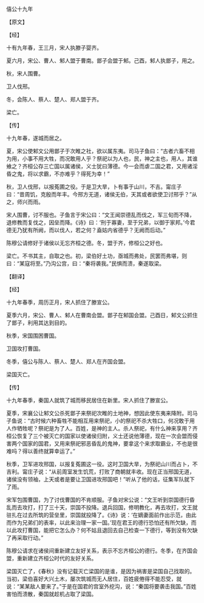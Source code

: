 

僖公十九年

【原文】

【经】

十有九年春，王三月，宋人执滕子婴齐。

夏六月，宋公、曹人、邾人盟于曹南。鄫子会盟于邾。己酉，邾人执鄫子，用之。

秋，宋人围曹。

卫人伐邢。

冬，会陈人、蔡人、楚人、郑人盟于齐。

梁亡。

【传】

十九年春，遂城而居之。

夏，宋公使邾文公用鄫子于次睢之社，欲以属东夷。司马子鱼曰：“古者六畜不相为用，小事不用大牲，而况敢用人乎？祭祀以为人也，民，神之主也，用人，其谁飨之？齐桓公存三亡国以属诸侯，义士犹曰薄德。今一会而虐二国之君，又用诸淫昏之鬼，将以求霸，不亦难乎？得死为幸！”

秋，卫人伐邢，以报菟圃之役。于是卫大旱，卜有事于山川，不吉。甯庄子曰：“昔周饥，克殷而年丰。今邢方无道，诸侯无伯，天其或者欲使卫讨邢乎？”从之，师兴而雨。

宋人围曹，讨不服也。子鱼言于宋公曰：“文王闻崇德乱而伐之，军三旬而不降，退修教而复伐之，因垒而降。《诗》曰：‘刑于寡妻，至于兄弟，以御于家邦。’今君德无乃犹有所阙，而以伐人，若之何？盍姑内省德乎？无阙而后动。”

陈穆公请修好于诸侯以无忘齐桓之德。冬，盟于齐，修桓公之好也。

梁亡。不书其主，自取之也。初，梁伯好土功，亟城而弗处，民罢而弗堪，则曰：“某寇将至。”乃沟公宫，曰：“秦将袭我。”民惧而溃，秦遂取梁。

【翻译】

【经】

十九年春季，周历正月，宋人抓住了滕宣公。

夏季六月，宋公、曹人、邾人在曹南会盟。鄫子在邾国会盟。己酉日，邾文公抓住了鄫子，利用其达到目的。

秋季，宋国围困曹国。

卫国攻打曹国。

冬季，僖公与陈人、蔡人、楚人、郑人在齐国会盟。

梁国灭亡。

【传】

十九年春季，秦国人就筑了城而移民居住在新里。宋人抓住了滕宣公。

夏季，宋襄公让邾文公杀死鄫子来祭祀次睢的土地神，想因此使东夷来降附。司马子鱼说：“古时候六种畜牲不能相互用来祭祀，小的祭祀不杀大牲口，何况敢于用人作牺牲呢？祭祀是为了人。百姓，是神的主人。杀人祭祀，有什么神来享用？齐桓公恢复了三个被灭亡的国家以使诸侯归附，义士还说他薄德，现在一次会盟而侵害两个国家的国君，又用来祭祀邪恶昏乱的鬼神，要拿这个来求取霸业，不也是很难吗？得以善终就算幸运了。”

秋季，卫军进攻邢国，以报复菟圃这一役。这时卫国大旱，为祭祀山川而占卜，不吉利。甯庄子说：“从前周室发生饥荒，打败了商朝就丰收。现在正当邢国无道，诸侯没有领袖，上天或者是要让卫国进攻邢国吧！”听从了他的话，征集军队就下了雨。

宋军包围曹国，为了讨伐曹国的不肯顺服。子鱼对宋公说：“文王听到崇国德行昏乱而去攻打，打了三十天，崇国不投降。退兵回国，修明教化，再去攻打，文王就驻扎在过去所筑的营垒里，崇国就投降了。《诗》说：‘在嫡妻面前作出示范，由此而作为兄弟们的表率，以此来治理一家一国。’现在君王的德行恐怕还有所欠缺，而以此攻打曹国，能把它怎么办？何不姑且退回去自己检查一下德行，等到没有欠缺了再采取行动。”

陈穆公请求在诸侯间重新建立友好关系，表示不忘齐桓公的德行。冬季，在齐国会盟，重新建立齐桓公时代的友好关系。

梁国灭亡了，《春秋》没有记载灭亡梁国的是谁，是因为祸害是梁国自己找取的。当初，梁伯喜好大兴土木，屡次筑城而无人居住，百姓疲倦得不能忍受，就说：“某某敌人要来了。”于是在国君的宫室外挖沟，说：“秦国将要袭击我国。”百姓害怕而溃散，秦国就趁机占取了梁国。

